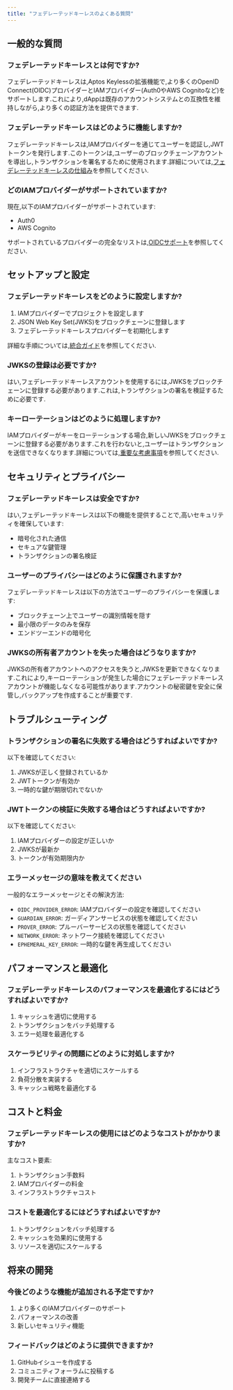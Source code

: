```yaml
---
title: "フェデレーテッドキーレスのよくある質問"
---
```


## 一般的な質問

### フェデレーテッドキーレスとは何ですか?

フェデレーテッドキーレスは,Aptos Keylessの拡張機能で,より多くのOpenID Connect(OIDC)プロバイダーとIAMプロバイダー(Auth0やAWS Cognitoなど)をサポートします.これにより,dAppは既存のアカウントシステムとの互換性を維持しながら,より多くの認証方法を提供できます.

### フェデレーテッドキーレスはどのように機能しますか?

フェデレーテッドキーレスは,IAMプロバイダーを通じてユーザーを認証し,JWTトークンを発行します.このトークンは,ユーザーのブロックチェーンアカウントを導出し,トランザクションを署名するために使用されます.詳細については,[フェデレーテッドキーレスの仕組み](/ja/build/guides/aptos-keyless/federated-keyless/how-federated-keyless-works)を参照してください.

### どのIAMプロバイダーがサポートされていますか?

現在,以下のIAMプロバイダーがサポートされています:

- Auth0
- AWS Cognito

サポートされているプロバイダーの完全なリストは,[OIDCサポート](/ja/build/guides/aptos-keyless/oidc-support)を参照してください.

## セットアップと設定

### フェデレーテッドキーレスをどのように設定しますか?

1. IAMプロバイダーでプロジェクトを設定します
2. JSON Web Key Set(JWKS)をブロックチェーンに登録します
3. フェデレーテッドキーレスプロバイダーを初期化します

詳細な手順については,[統合ガイド](/ja/build/guides/aptos-keyless/federated-keyless/integration-guide)を参照してください.

### JWKSの登録は必要ですか?

はい,フェデレーテッドキーレスアカウントを使用するには,JWKSをブロックチェーンに登録する必要があります.これは,トランザクションの署名を検証するために必要です.

### キーローテーションはどのように処理しますか?

IAMプロバイダーがキーをローテーションする場合,新しいJWKSをブロックチェーンに登録する必要があります.これを行わないと,ユーザーはトランザクションを送信できなくなります.詳細については,[重要な考慮事項](/ja/build/guides/aptos-keyless/federated-keyless/key-considerations)を参照してください.

## セキュリティとプライバシー

### フェデレーテッドキーレスは安全ですか?

はい,フェデレーテッドキーレスは以下の機能を提供することで,高いセキュリティを確保しています:

- 暗号化された通信
- セキュアな鍵管理
- トランザクションの署名検証

### ユーザーのプライバシーはどのように保護されますか?

フェデレーテッドキーレスは以下の方法でユーザーのプライバシーを保護します:

- ブロックチェーン上でユーザーの識別情報を隠す
- 最小限のデータのみを保存
- エンドツーエンドの暗号化

### JWKSの所有者アカウントを失った場合はどうなりますか?

JWKSの所有者アカウントへのアクセスを失うと,JWKSを更新できなくなります.これにより,キーローテーションが発生した場合にフェデレーテッドキーレスアカウントが機能しなくなる可能性があります.アカウントの秘密鍵を安全に保管し,バックアップを作成することが重要です.

## トラブルシューティング

### トランザクションの署名に失敗する場合はどうすればよいですか?

以下を確認してください:

1. JWKSが正しく登録されているか
2. JWTトークンが有効か
3. 一時的な鍵が期限切れでないか

### JWTトークンの検証に失敗する場合はどうすればよいですか?

以下を確認してください:

1. IAMプロバイダーの設定が正しいか
2. JWKSが最新か
3. トークンが有効期限内か

### エラーメッセージの意味を教えてください

一般的なエラーメッセージとその解決方法:

- `OIDC_PROVIDER_ERROR`: IAMプロバイダーの設定を確認してください
- `GUARDIAN_ERROR`: ガーディアンサービスの状態を確認してください
- `PROVER_ERROR`: プルーバーサービスの状態を確認してください
- `NETWORK_ERROR`: ネットワーク接続を確認してください
- `EPHEMERAL_KEY_ERROR`: 一時的な鍵を再生成してください

## パフォーマンスと最適化

### フェデレーテッドキーレスのパフォーマンスを最適化するにはどうすればよいですか?

1. キャッシュを適切に使用する
2. トランザクションをバッチ処理する
3. エラー処理を最適化する

### スケーラビリティの問題にどのように対処しますか?

1. インフラストラクチャを適切にスケールする
2. 負荷分散を実装する
3. キャッシュ戦略を最適化する

## コストと料金

### フェデレーテッドキーレスの使用にはどのようなコストがかかりますか?

主なコスト要素:

1. トランザクション手数料
2. IAMプロバイダーの料金
3. インフラストラクチャコスト

### コストを最適化するにはどうすればよいですか?

1. トランザクションをバッチ処理する
2. キャッシュを効果的に使用する
3. リソースを適切にスケールする

## 将来の開発

### 今後どのような機能が追加される予定ですか?

1. より多くのIAMプロバイダーのサポート
2. パフォーマンスの改善
3. 新しいセキュリティ機能

### フィードバックはどのように提供できますか?

1. GitHubイシューを作成する
2. コミュニティフォーラムに投稿する
3. 開発チームに直接連絡する
